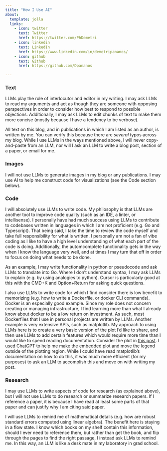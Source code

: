 ```yaml
---
title: "How I Use AI"
about:
  template: jolla
  links:
    - icon: twitter
      text: Twitter
      href: https://twitter.com/PhDemetri
    - icon: linkedin
      text: LinkedIn
      href: https://www.linkedin.com/in/demetripananos/
    - icon: github
      text: Github
      href: https://github.com/Dpananos

---
```



### Text

LLMs play the role of interlocutor and editor in my writing.  I may ask LLMs to read my arguments and act as though they are someone with opposing perspectives in order to consider how best to respond to possible objections.  Additionally, I may ask LLMs to edit chunks of text to make them more concise (mostly because I have a tendency to be verbose).

All text on this blog, and in publications in which I am listed as an author, is written by me. You can verify this because there are _several_ typos across my blog.  While I use LLMs in the ways mentioned above, I will never copy-and-paste from an LLM, nor will I ask an LLM to write a blog post, section of a paper, or email for me.

### Images

I will not use LLMs to generate images in my blog or any publications.  I may use AI to help me construct code for visualizations (see the Code section below).

### Code

I will absolutely use LLMs to write code.  My philosophy is that LLMs are another tool to improve code quality (such as an IDE, a linter, or intellisense).  I personally have had much success using LLMs to contribute to codebases written in languages in which I am not proficient (e.g. Go and Typescript).  That being said, I take the time to review the code myself and take full responsibility for what is written. I personally am not a fan of vibe coding as I like to have a high level understanding of what each part of the code is doing.  Additionally, the automcomplete functionality gets in the way when I know the language very well, and at times I may turn that off in order to focus on doing what needs to be done.

As an example, I may write functionality in python or pseudocode and ask LLMs to translate into Go.  Where I don't understand syntax, I may ask LLMs to explain (e.g. by using analogies to python).  Cursor is particularly good at this with the CMD+K and Option+Return for asking quick questions.

I also use LLMs to write code for which I find consider there is low benefit to memorizing (e.g. how to write a Dockerfile, or docker CLI commands).  Docker is an especially good example.  Since my role does not concern creating or managing infrastructure, I find learning more than what I already know about docker to be a low return on investment.  As such, most Dockerfiles that I use in personal projects are written by LLMs.  Another example is very extensive APIs, such as matplotlib.  My approach to using LLMs here is to create a very basic version of the plot I'd like to share, and then use LLMs to add certain features which would require more time than I would like to spend reading documentation.  Consider the plot in [this post](https://dpananos.github.io/posts/2024-02-06-logit/).  I used ChatGPT to help me make the embedded plot and move the legend outside of the plotting region.  While I could have read matplotlib's documentation on how to do this, it was much more efficient (for my purposes) to ask an LLM to accomplish this and move on with writing my post.

### Research

I may use LLMs to write aspects of code for research (as explained above), but I will not use LLMs to do research or summarize research papers.  If I reference a paper, it is because I have read at least some parts of that paper and can justify why I am citing said paper.

I will use LLMs to remind me of mathematical details (e.g. how are robust standard errors computed using linear algebra).  The benefit here is staying in a flow state.  I know which books on my shelf contain this information, should I ever need to reference them, but rather than get the book, and flip through the pages to find the right passage, I instead ask LLMs to remind me.  In this way, an LLM is like a desk mate in my laboratory in grad school.


